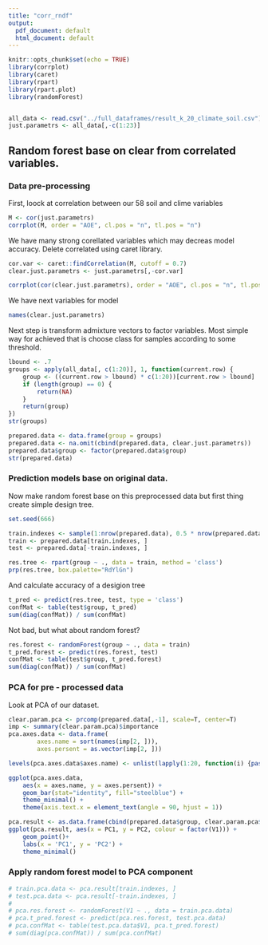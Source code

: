 ```yaml
---
title: "corr_rndf"
output:
  pdf_document: default
  html_document: default
---
```


```r
knitr::opts_chunk$set(echo = TRUE)
library(corrplot)
library(caret)
library(rpart)
library(rpart.plot)
library(randomForest)


all_data <- read.csv("../full_dataframes/result_k_20_climate_soil.csv")[,-1]
just.parametrs <- all_data[,-c(1:23)]
```

## Random forest base on clear from correlated variables.

### Data pre-processing
First, loock at correlation between our 58 soil and clime variables

```r
M <- cor(just.parametrs)
corrplot(M, order = "AOE", cl.pos = "n", tl.pos = "n")
```

We have many strong corellated variables which may decreas model accuracy. Delete correlated using caret library.

```r
cor.var <- caret::findCorrelation(M, cutoff = 0.7)
clear.just.parametrs <- just.parametrs[,-cor.var]

corrplot(cor(clear.just.parametrs), order = "AOE", cl.pos = "n", tl.pos = "n")
```

We have next variables for model
```r
names(clear.just.parametrs)
```

Next step is transform admixture vectors to factor variables. Most simple way for achieved that is choose class for samples according to some threshold.

```r
lbound <- .7
groups <- apply(all_data[, c(1:20)], 1, function(current.row) {
    group <- ((current.row > lbound) * c(1:20))[current.row > lbound]
    if (length(group) == 0) {
        return(NA)
    }
    return(group)
})
str(groups)
```
```r
prepared.data <- data.frame(group = groups)
prepared.data <- na.omit(cbind(prepared.data, clear.just.parametrs))
prepared.data$group <- factor(prepared.data$group)
str(prepared.data)
```

### Prediction models base on original data.

Now make random forest base on this preprocessed data but first thing create simple design tree.

```r
set.seed(666)

train.indexes <- sample(1:nrow(prepared.data), 0.5 * nrow(prepared.data))
train <- prepared.data[train.indexes, ]
test <- prepared.data[-train.indexes, ]

res.tree <- rpart(group ~ ., data = train, method = 'class')
prp(res.tree, box.palette="RdYlGn")
```

And calculate accuracy of a desigion tree

```r
t_pred <- predict(res.tree, test, type = 'class')
confMat <- table(test$group, t_pred)
sum(diag(confMat)) / sum(confMat)
```

Not bad, but what about random forest?

```r
res.forest <- randomForest(group ~ ., data = train)
t_pred.forest <- predict(res.forest, test)
confMat <- table(test$group, t_pred.forest)
sum(diag(confMat)) / sum(confMat)
```

### PCA for pre - processed data

Look at PCA of our dataset.

```r
clear.param.pca <- prcomp(prepared.data[,-1], scale=T, center=T)
imp <- summary(clear.param.pca)$importance
pca.axes.data <- data.frame(
        axes.name = sort(names(imp[2, ])),
        axes.persent = as.vector(imp[2, ]))

levels(pca.axes.data$axes.name) <- unlist(lapply(1:20, function(i) {paste0("PC", toString(i))}))

ggplot(pca.axes.data,
    aes(x = axes.name, y = axes.persent)) +
    geom_bar(stat="identity", fill="steelblue") + 
    theme_minimal() +
    theme(axis.text.x = element_text(angle = 90, hjust = 1))
```

```r
pca.result <- as.data.frame(cbind(prepared.data$group, clear.param.pca$x))
ggplot(pca.result, aes(x = PC1, y = PC2, colour = factor(V1))) + 
    geom_point()+
    labs(x = 'PC1', y = 'PC2') + 
    theme_minimal()
```

### Apply random forest model to PCA component

```r
# train.pca.data <- pca.result[train.indexes, ]
# test.pca.data <- pca.result[-train.indexes, ]
# 
# pca.res.forest <- randomForest(V1 ~ ., data = train.pca.data)
# pca.t_pred.forest <- predict(pca.res.forest, test.pca.data)
# pca.confMat <- table(test.pca.data$V1, pca.t_pred.forest)
# sum(diag(pca.confMat)) / sum(pca.confMat)

```


